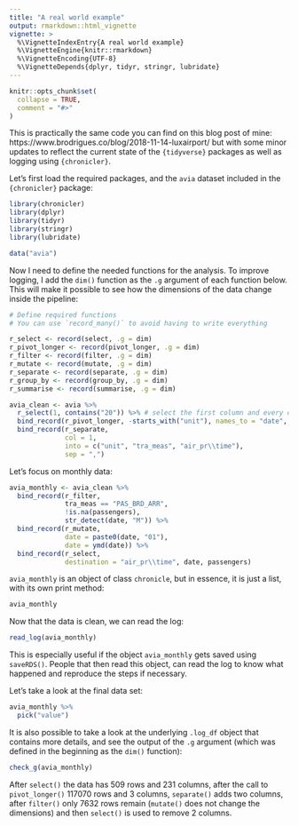 ---
title: "A real world example"
output: rmarkdown::html_vignette
vignette: >
  %\VignetteIndexEntry{A real world example}
  %\VignetteEngine{knitr::rmarkdown}
  %\VignetteEncoding{UTF-8}
  %\VignetteDepends{dplyr, tidyr, stringr, lubridate}
---

```{r, include = FALSE}
knitr::opts_chunk$set(
  collapse = TRUE,
  comment = "#>"
)
```

This is practically the same code you can find on this blog post of mine:
https://www.brodrigues.co/blog/2018-11-14-luxairport/
but with some minor updates to reflect the current state of the `{tidyverse}` packages as well
as logging using `{chronicler}`.

Let's first load the required packages, and the `avia` dataset included in the `{chronicler}` package:

```{r setup}
library(chronicler)
library(dplyr)
library(tidyr)
library(stringr)
library(lubridate)

data("avia")
```

Now I need to define the needed functions for the analysis. To improve logging, I add the `dim()`
function as the `.g` argument of each function below. This will make it possible to see how the 
dimensions of the data change inside the pipeline:

```{r}
# Define required functions 
# You can use `record_many()` to avoid having to write everything

r_select <- record(select, .g = dim)
r_pivot_longer <- record(pivot_longer, .g = dim)
r_filter <- record(filter, .g = dim)
r_mutate <- record(mutate, .g = dim)
r_separate <- record(separate, .g = dim)
r_group_by <- record(group_by, .g = dim)
r_summarise <- record(summarise, .g = dim)

```

```{r}
avia_clean <- avia %>%
  r_select(1, contains("20")) %>% # select the first column and every column starting with 20
  bind_record(r_pivot_longer, -starts_with("unit"), names_to = "date", values_to = "passengers") %>%
  bind_record(r_separate,
              col = 1,
              into = c("unit", "tra_meas", "air_pr\\time"),
              sep = ",")

```

Let’s focus on monthly data:

```{r}
avia_monthly <- avia_clean %>%
  bind_record(r_filter,
              tra_meas == "PAS_BRD_ARR",
              !is.na(passengers),
              str_detect(date, "M")) %>%
  bind_record(r_mutate,
              date = paste0(date, "01"),
              date = ymd(date)) %>%
  bind_record(r_select,
              destination = "air_pr\\time", date, passengers)

```

`avia_monthly` is an object of class `chronicle`, but in essence, it is just a list, with its own
print method:

```{r}
avia_monthly
```

Now that the data is clean, we can read the log:

```{r}
read_log(avia_monthly)
```

This is especially useful if the object `avia_monthly` gets saved using `saveRDS()`. People that
then read this object, can read the log to know what happened and reproduce the steps if necessary.

Let's take a look at the final data set:

```{r}
avia_monthly %>%
  pick("value")
```

It is also possible to take a look at the underlying `.log_df` object that contains more details,
and see the output of the `.g` argument (which was defined in the beginning as the `dim()` function):

```{r}
check_g(avia_monthly)
```

After `select()` the data has 509 rows and 231 columns, after the call to `pivot_longer()`
117070 rows and 3 columns, `separate()` adds two columns, after `filter()` only 7632 rows
remain (`mutate()` does not change the dimensions) and then `select()` is used to remove 2 columns.
